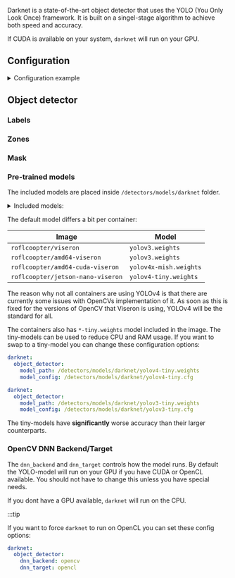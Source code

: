 
<ComponentHeader meta={ComponentMetadata} />

Darknet is a state-of-the-art object detector that uses the YOLO (You Only Look Once) framework.
It is built on a singel-stage algorithm to achieve both speed and accuracy.

If CUDA is available on your system, `darknet` will run on your GPU.

## Configuration

<details>
  <summary>Configuration example</summary>

```yaml
darknet:
  object_detector:
    model_path: /detectors/models/darknet/yolov4.weights
    model_config: /detectors/models/darknet/yolov4.cfg
    cameras:
      viseron_camera1:
        fps: 1
        scan_on_motion_only: true
        log_all_objects: false
        labels:
          - label: dog
            confidence: 0.7
            trigger_recorder: false
        zones:
          - name: zone1
            coordinates:
              - x: 0
                y: 500
              - x: 1920
                y: 500
              - x: 1920
                y: 1080
              - x: 0
                y: 1080
            labels:
              - label: person
                confidence: 0.8
                trigger_recorder: true
        mask:
          - coordinates:
              - x: 400
                y: 200
              - x: 1000
                y: 200
              - x: 1000
                y: 750
              - x: 400
                y: 750
```

</details>

<ComponentConfiguration meta={ComponentMetadata} config={config} />

## Object detector

### Labels

<ObjectDetectorLabels label_path="/detectors/models/darknet/coco.names" />

### Zones

<ObjectDetectorZones />

### Mask

<ObjectDetectorMask />

### Pre-trained models

The included models are placed inside `/detectors/models/darknet` folder.

<details>
<summary>Included models:</summary>

- `yolov3-tiny.weights`
- `yolov3.weights`
- `yolov4-csp-swish.weights`
- `yolov4-csp-x-swish.weights`
- `yolov4-csp.weights`
- `yolov4-p5.weights`
- `yolov4-p6.weights`
- `yolov4-tiny.weights`
- `yolov4.weights`
- `yolov4x-mish.weights`

:::tip

This [GitHub issue](https://github.com/AlexeyAB/darknet/issues/7087#issue-758524970) explains the models quite well.

To make an educated guess of what model to use, you can reference [this image.](https://user-images.githubusercontent.com/4096485/101356322-f1f5a180-38a8-11eb-9907-4fe4f188d887.png)<br></br>
It will help you find the perfect trade-off between accuracy and latency.

:::

</details>

The default model differs a bit per container:

| Image                             | Model                  |
| --------------------------------- | ---------------------- |
| `roflcoopter/viseron`             | `yolov3.weights`       |
| `roflcoopter/amd64-viseron`       | `yolov3.weights`       |
| `roflcoopter/amd64-cuda-viseron`  | `yolov4x-mish.weights` |
| `roflcoopter/jetson-nano-viseron` | `yolov4-tiny.weights`  |

The reason why not all containers are using YOLOv4 is that there are currently some issues with OpenCVs implementation of it.
As soon as this is fixed for the versions of OpenCV that Viseron is using, YOLOv4 will be the standard for all.

<Admonition type="tip">
The containers also has <code>*-tiny.weights</code> model included in the image.
The tiny-models can be used to reduce CPU and RAM usage.
If you want to swap to a tiny-model you can change these configuration options:

<Tabs>
<TabItem value="yolov4" label="YOLOv4" default>

```yaml
darknet:
  object_detector:
    model_path: /detectors/models/darknet/yolov4-tiny.weights
    model_config: /detectors/models/darknet/yolov4-tiny.cfg
```

</TabItem>
<TabItem value="yolov3" label="YOLOv3">

```yaml
darknet:
  object_detector:
    model_path: /detectors/models/darknet/yolov3-tiny.weights
    model_config: /detectors/models/darknet/yolov3-tiny.cfg
```

</TabItem>
</Tabs>

<Admonition type="note">
  The tiny-models have <b>significantly</b> worse accuracy than their larger
  counterparts.
</Admonition>

</Admonition>

### OpenCV DNN Backend/Target

The `dnn_backend` and `dnn_target` controls how the model runs.
By default the YOLO-model will run on your GPU if you have CUDA or OpenCL available.
You should not have to change this unless you have special needs.

If you dont have a GPU available, `darknet` will run on the CPU.

:::tip

If you want to force `darknet` to run on OpenCL you can set these config options:

```yaml
darknet:
  object_detector:
    dnn_backend: opencv
    dnn_target: opencl
```
